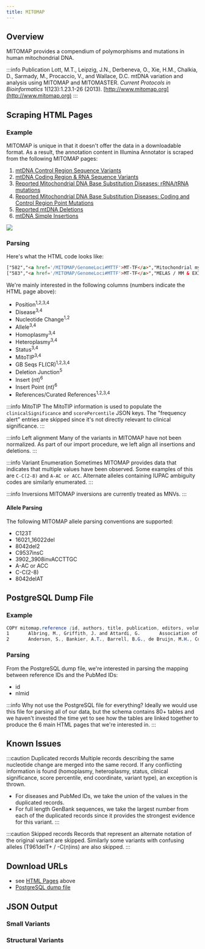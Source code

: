 ```yaml
---
title: MITOMAP
---
```



## Overview

MITOMAP provides a compendium of polymorphisms and mutations in human mitochondrial DNA.

:::info Publication
Lott, M.T., Leipzig, J.N., Derbeneva, O., Xie, H.M., Chalkia, D., Sarmady, M., Procaccio, V., and Wallace, D.C. mtDNA variation and analysis using MITOMAP and MITOMASTER. *Current Protocols in Bioinformatics* 1(123):1.23.1-26 (2013). [http://www.mitomap.org](http://www.mitomap.org)
:::

## Scraping HTML Pages

### Example

MITOMAP is unique in that it doesn't offer the data in a downloadable format. As a result, the annotation content in Illumina Annotator is scraped from the following MITOMAP pages:
1. [mtDNA Control Region Sequence Variants](https://mitomap.org/foswiki/bin/view/MITOMAP/PolymorphismsControl)
1. [mtDNA Coding Region & RNA Sequence Variants](https://mitomap.org/foswiki/bin/view/MITOMAP/PolymorphismsCoding)
1. [Reported Mitochondrial DNA Base Substitution Diseases: rRNA/tRNA mutations](https://mitomap.org/foswiki/bin/view/MITOMAP/MutationsRNA)
1. [Reported Mitochondrial DNA Base Substitution Diseases: Coding and Control Region Point Mutations](https://mitomap.org/foswiki/bin/view/MITOMAP/MutationsCodingControl)
1. [Reported mtDNA Deletions](https://mitomap.org/foswiki/bin/view/MITOMAP/DeletionsSingle)
1. [mtDNA Simple Insertions](https://mitomap.org/foswiki/bin/view/MITOMAP/InsertionsSimple)

![](MITOMAP.png)

### Parsing

Here's what the HTML code looks like:

```html
["582","<a href='/MITOMAP/GenomeLoci#MTTF'>MT-TF</a>","Mitochondrial myopathy","T582C","tRNA Phe","-","+","Reported","<span style='display:inline-block;white-space:nowrap;'><a href='/cgi-bin/mitotip?pos=582&alt=C&quart=2'><u>72.90%</u></a> <i class='fa fa-arrow-up' style='color:orange' aria-hidden='true'></i></span>","0","<a href='/cgi-bin/print_ref_list?refs=90165,91590&title=RNA+Mutation+T582C' target='_blank'>2</a>"],
["583","<a href='/MITOMAP/GenomeLoci#MTTF'>MT-TF</a>","MELAS / MM & EXIT","G583A","tRNA Phe","-","+","Cfrm","<span style='display:inline-block;white-space:nowrap;'><a href='/cgi-bin/mitotip?pos=583&alt=A&quart=0'><u>93.10%</u></a> <i class='fa fa-arrow-up' style='color:red' aria-hidden='true'></i><i class='fa fa-arrow-up' style='color:red' aria-hidden='true'></i><i class='fa fa-arrow-up' style='color:red' aria-hidden='true'></i></span>","0","<a href='/cgi-bin/print_ref_list?refs=2066,90532,91590&title=RNA+Mutation+G583A' target='_blank'>3</a>"],
```

We're mainly interested in the following columns (numbers indicate the HTML page above):
* Position<sup>1,2,3,4</sup>
* Disease<sup>3,4</sup>
* Nucleotide Change<sup>1,2</sup>
* Allele<sup>3,4</sup>
* Homoplasmy<sup>3,4</sup>
* Heteroplasmy<sup>3,4</sup>
* Status<sup>3,4</sup>
* MitoTIP<sup>3,4</sup>
* GB Seqs FL(CR)<sup>1,2,3,4</sup>
* Deletion Junction<sup>5</sup>
* Insert (nt)<sup>6</sup>
* Insert Point (nt)<sup>6</sup>
* References/Curated References<sup>1,2,3,4</sup>

:::info MitoTIP
The MitoTIP information is used to populate the `clinicalSignificance` and `scorePercentile` JSON keys. The "frequency alert" entries are skipped since it's not directly relevant to clinical significance.
:::

:::info Left alignment
Many of the variants in MITOMAP have not been normalized. As part of our import procedure, we left align all insertions and deletions.
:::

:::info Variant Enumeration
Sometimes MITOMAP provides data that indicates that multiple values have been observed. Some examples of this are `C-C(2-8)` and `A-AC or ACC`. Alternate alleles containing IUPAC ambiguity codes are similarly enumerated.
:::

:::info Inversions
MITOMAP inversions are currently treated as MNVs.
:::

#### Allele Parsing

The following MITOMAP allele parsing conventions are supported:
* C123T
* 16021_16022del
* 8042del2
* C9537insC
* 3902_3908invACCTTGC
* A-AC or ACC
* C-C(2-8)
* 8042delAT

## PostgreSQL Dump File

### Example

```scss
COPY mitomap.reference (id, authors, title, publication, editors, volume, number, pages, date, city, publisher, keywords, abstract, nlmid) FROM stdin;
1       Albring, M., Griffith, J. and Attardi, G.       Association of a protein structure of probable membrane derivation with HeLa cell mitochondrial DNA near its origin of replication      Proceedings of the National Academy of Sciences of the United States of America .       74      4       1348-1352       1977    .       .       Deoxyribonucleoproteins; DNA Replication; DNA, Mitochondrial; Hela Cells; Membrane Proteins; Microscopy, Electron; Molecular Weight; Neoplasm Proteins; Protein Binding Almost all (about 95 percent) of the mitochondrial DNA molecules released by Triton X-100 lysis of HeLa cell mitochondria in the presence of 0.15 M salt are associated with a single protein-containing structure varying in appearance between a 10-20 nm knob and a 100-500 nm membrane-like patch. Analysis by high resolution electron microscopy and by polyacrylamide gel electrophoresis after cleavage of mitochondrial DNA with the endonucleases EcoRI, HindIII, and Hpa II has shown that the protein structure is attached to the DNA in the region of the D-loop, and probably near the origin of mitochondrial DNA replication. The data strongly suggest that HeLa cell mitochondrial DNA is attached in vivo to the inner mitochondrial membrane at or near the origin of replication, and that a membrane fragment of variable size remains associated with the DNA during the isolation. After sodium dodecyl sulfate extraction of mitochondrial DNA, a small 5-10 nm protein is found at the same site on a fraction of the mitochondrial DNA molecules.   266177
2       Anderson, S., Bankier, A.T., Barrell, B.G., de Bruijn, M.H., Coulson, A.R., Drouin, J., Eperon, I.C., Nierlich, D.P., Roe, B.A., Sanger, F., Schreier, P.H., Smith, A.J., Staden, R., Young, I.G.       Sequence and organization of the human mitochondrial genome     Nature  .       290     5806    457-465 1981    .       .       Base Sequence; Codon; DNA Replication; mtDNA; Evolution; Genes, Structural; Human; Nucleic Acid Precursors; Peptide Chain Initiation; Peptide Chain Termination; RNA, Ribosomal; RNA, Transfer; Transcription, Genetic  The complete sequence of the 16,569-base pair human mitochondrial genome is presented. The genes for the 12S and 16S rRNAs, 22 tRNAs, cytochrome c oxidase subunits I, II and III, ATPase subunit 6, cytochrome b and eight other predicted protein coding genes have been located. The sequence shows extreme economy in that the genes have none or only a few noncoding bases between them, and in many cases the termination codons are not coded in the DNA but are created post- transcriptionally by polyadenylation of the mRNAs.       7219534
```

### Parsing

From the PostgreSQL dump file, we're interested in parsing the mapping between reference IDs and the PubMed IDs:
* id
* nlmid

:::info Why not use the PostgreSQL file for everything?
Ideally we would use this file for parsing all of our data, but the schema contains 80+ tables and we haven't invested the time yet to see how the tables are linked together to produce the 6 main HTML pages that we're interested in.
:::

## Known Issues

:::caution Duplicated records
Multiple records describing the same nucleotide change are merged into the same record. If any conflicting information is found (homoplasmy, heteroplasmy, status, clinical significance, score percentile, end coordinate, variant type), an exception is thrown.

* For diseases and PubMed IDs, we take the union of the values in the duplicated records.
* For full length GenBank sequences, we take the largest number from each of the duplicated records since it provides the strongest evidence for this variant.
:::

:::caution Skipped records
Records that represent an alternate notation of the original variant are skipped. Similarly some variants with confusing alleles (T961delT+ / -C(n)ins) are also skipped.
:::

## Download URLs

* see [HTML Pages](#example) above
* [PostgreSQL dump file](https://mitomap.org/downloads/mitomap.dump.sql.gz)

## JSON Output

### Small Variants

<SmallJSON />

### Structural Variants

<SVJSON />
